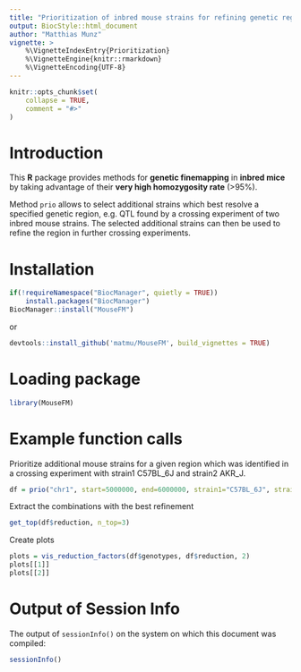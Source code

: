 ```yaml
---
title: "Prioritization of inbred mouse strains for refining genetic regions"
output: BiocStyle::html_document
author: "Matthias Munz"
vignette: >
    %\VignetteIndexEntry{Prioritization}
    %\VignetteEngine{knitr::rmarkdown}
    %\VignetteEncoding{UTF-8}
---
```



```r
knitr::opts_chunk$set(
    collapse = TRUE,
    comment = "#>"
)
```

# Introduction
This **R** package provides methods for **genetic finemapping** in **inbred mice** by taking advantage of their **very high homozygosity rate** (>95%).

Method `prio` allows to select additional strains which best resolve a specified genetic region, e.g. QTL found by a crossing experiment of two inbred mouse strains. The selected additional strains can then be used to refine the region in further crossing experiments.

# Installation
```r
if(!requireNamespace("BiocManager", quietly = TRUE))
    install.packages("BiocManager")
BiocManager::install("MouseFM")
```

or 

```r
devtools::install_github('matmu/MouseFM', build_vignettes = TRUE)
```

# Loading package
```r
library(MouseFM)
```

# Example function calls
Prioritize additional mouse strains for a given region which was identified in a crossing experiment with strain1 C57BL_6J and strain2 AKR_J.
```r
df = prio("chr1", start=5000000, end=6000000, strain1="C57BL_6J", strain2="AKR_J")
```

Extract the combinations with the best refinement
```r
get_top(df$reduction, n_top=3)
```

Create plots
```r
plots = vis_reduction_factors(df$genotypes, df$reduction, 2)
plots[[1]]
plots[[2]]
```

# Output of Session Info
The output of ```sessionInfo()``` on the system
on which this document was compiled:
```r
sessionInfo()
```
